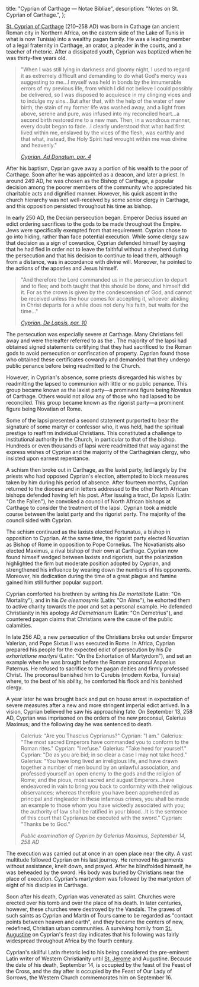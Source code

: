   title: "Cyprian of Carthage — Notae Bibliae",
  description: "Notes on St. Cyprian of Carthage.",
};

<Initial text="Cyprian of Carthage" />

[St. Cyprian of Carthage](/glossary/names#cyprian) (210–258 AD) was born in Cathage (an ancient Roman city in Northern Africa, on the eastern side of the Lake of Tunis in what is now Tunisia) into a wealthy pagan family. He was a leading member of a legal fraternity in Carthage, an orator, a pleader in the courts, and a teacher of rhetoric. After a dissipated youth, Cyprian was baptized when he was thirty-five years old.

> "When I was still lying in darkness and gloomy night, I used to regard it as extremely difficult and demanding to do what God's mercy was suggesting to me…I myself was held in bonds by the innumerable errors of my previous life, from which I did not believe I could possibly be delivered, so I was disposed to acquiesce in my clinging vices and to indulge my sins…But after that, with the help of the water of new birth, the stain of my former life was washed away, and a light from above, serene and pure, was infused into my reconciled heart…a second birth restored me to a new man. Then, in a wondrous manner, every doubt began to fade…I clearly understood that what had first lived within me, enslaved by the vices of the flesh, was earthly and that what, instead, the Holy Spirit had wrought within me was divine and heavenly."
>
> <cite>[Cyprian, *Ad Donatum*, par. 4](https://www.newadvent.org/fathers/050601.htm)</cite>

After his baptism, Cyprian gave away a portion of his wealth to the poor of Carthage. Soon after he was appointed as a deacon, and later a priest. In around 249 AD, he was chosen as the Bishop of Carthage, a popular decision among the poorer members of the community who appreciated his charitable acts and dignified manner. However, his quick ascent in the church hierarchy was not well-received by some senior clergy in Carthage, and this opposition persisted throughout his time as bishop.

In early 250 AD, the Decian persecution began. Emperor Decius issued an edict ordering sacrifices to the gods to be made throughout the Empire. Jews were specifically exempted from that requirement. Cyprian chose to go into hiding, rather than face potential execution. While some clergy saw that decision as a sign of cowardice, Cyprian defended himself by saying that he had fled in order not to leave the faithful without a shepherd during the persecution and that his decision to continue to lead them, although from a distance, was in accordance with divine will. Moreover, he pointed to the actions of the apostles and Jesus himself.

> "And therefore the Lord commanded us in the persecution to depart and to flee; and both taught that this should be done, and himself did it. For as the crown is given by the condescension of God, and cannot be received unless the hour comes for accepting it, whoever abiding in Christ departs for a while does not deny his faith, but waits for the time…"
>
> <cite>[Cyprian, *De Lapsis*, par. 10](https://www.newadvent.org/fathers/050703.htm)</cite>

The persecution was especially severe at Carthage. Many Christians fell away and were thereafter referred to as the *<Definition lang="latin" anchor="lapsi" text="lapsi" />*. The majority of the lapsi had obtained signed statements certifying that they had sacrificed to the Roman gods to avoid persecution or confiscation of property. Cyprian found those who obtained these certificates cowardly and demanded that they undergo public penance before being readmitted to the Church.

However, in Cyprian's absence, some priests disregarded his wishes by readmitting the lapsed to communion with little or no public penance. This group became known as the laxist party—a prominent figure being Novatus of Carthage. Others would not allow any of those who had lapsed to be reconciled. This group became known as the rigorist party—a prominent figure being Novatian of Rome.

Some of the lapsi presented a second statement purported to bear the signature of some martyr or confessor who, it was held, had the spiritual prestige to reaffirm individual Christians. This constituted a challenge to institutional authority in the Church, in particular to that of the bishop. Hundreds or even thousands of lapsi were readmitted that way against the express wishes of Cyprian and the majority of the Carthaginian clergy, who insisted upon earnest repentance.

A schism then broke out in Carthage, as the laxist party, led largely by the priests who had opposed Cyprian's election, attempted to block measures taken by him during his period of absence. After fourteen months, Cyprian returned to the diocese and in letters addressed to the other North African bishops defended having left his post. After issuing a tract, *De lapsis* (Latin: "On the Fallen"), he convoked a council of North African bishops at Carthage to consider the treatment of the lapsi. Cyprian took a middle course between the laxist party and the rigorist party. The majority of the council sided with Cyprian.

The schism continued as the laxists elected Fortunatus, a bishop in opposition to Cyprian. At the same time, the rigorist party elected Novatian as Bishop of Rome in opposition to Pope Cornelius. The Novatianists also elected Maximus, a rival bishop of their own at Carthage. Cyprian now found himself wedged between laxists and rigorists, but the polarization highlighted the firm but moderate position adopted by Cyprian, and strengthened his influence by wearing down the numbers of his opponents. Moreover, his dedication during the time of a great plague and famine gained him still further popular support.

Cyprian comforted his brethren by writing his *De mortalitate* (Latin: "On Mortality"), and in his *De eleemosynis* (Latin: "On Alms"), he exhorted them to active charity towards the poor and set a personal example. He defended Christianity in his apology *Ad Demetrianum* (Latin: "On Demetrius"), and countered pagan claims that Christians were the cause of the public calamities.

In late 256 AD, a new persecution of the Christians broke out under Emperor Valerian, and Pope Sixtus II was executed in Rome. In Africa, Cyprian prepared his people for the expected edict of persecution by his *De exhortatione martyrii* (Latin: "On the Exhortation of Martyrdom"), and set an example when he was brought before the Roman proconsul Aspasius Paternus. He refused to sacrifice to the pagan deities and firmly professed Christ. The proconsul banished him to Curubis (modern Korba, Tunisia) where, to the best of his ability, he comforted his flock and his banished clergy.

A year later he was brought back and put on house arrest in expectation of severe measures after a new and more stringent imperial edict arrived. In a vision, Cyprian believed he saw his approaching fate. On September 13, 258 AD, Cyprian was imprisoned on the orders of the new proconsul, Galerius Maximus; and the following day he was sentenced to death.

> Galerius: "Are you Thascius Cyprianus?"
> Cyprian: "I am."
> Galerius: "The most sacred Emperors have commanded you to conform to the Roman rites."
> Cyprian: "I refuse."
> Galerius: "Take heed for yourself."
> Cyprian: "Do as you are bid; in so clear a case I may not take heed."
> Galerius: "You have long lived an irreligious life, and have drawn together a number of men bound by an unlawful association, and professed yourself an open enemy to the gods and the religion of Rome; and the pious, most sacred and august Emperors…have endeavored in vain to bring you back to conformity with their religious observances; whereas therefore you have been apprehended as principal and ringleader in these infamous crimes, you shall be made an example to those whom you have wickedly associated with you; the authority of law shall be ratified in your blood…It is the sentence of this court that Cyprianus be executed with the sword."
> Cyprian: "Thanks be to God."
>
> <cite>Public examination of Cyprian by Galerius Maximus, September 14, 258 AD</cite>

The execution was carried out at once in an open place near the city. A vast multitude followed Cyprian on his last journey. He removed his garments without assistance, knelt down, and prayed. After he blindfolded himself, he was beheaded by the sword. His body was buried by Christians near the place of execution. Cyprian's martyrdom was followed by the martyrdom of eight of his disciples in Carthage.

Soon after his death, Cyprian was venerated as saint. Churches were erected over his tomb and over the place of his death. In later centuries, however, these churches were destroyed by the Vandals. The graves of such saints as Cyprian and Martin of Tours came to be regarded as "contact points between heaven and earth", and they became the centers of new, redefined, Christian urban communities. A surviving homily from [St. Augustine](/people/saints/latin-fathers/augustine-of-hippo) on Cyprian's feast day indicates that his following was fairly widespread throughout Africa by the fourth century.

Cyprian's skillful Latin rhetoric led to his being considered the pre-eminent Latin writer of Western Christianity until [St. Jerome](/people/saints/latin-fathers/jerome-of-stridon) and Augustine. Because the date of his death, September 14, is occupied by the feast of the Feast of the Cross, and the day after is occupied by the Feast of Our Lady of Sorrows, the Western Church commemorates him on September 16.
